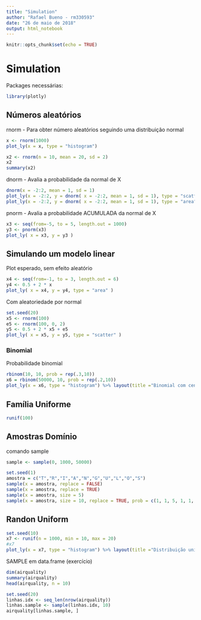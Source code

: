 ```yaml
---
title: "Simulation"
author: "Rafael Bueno - rm330593"
date: "26 de maio de 2018"
output: html_notebook
---
```


```r
knitr::opts_chunk$set(echo = TRUE)
```

# Simulation

Packages necessárias:

```r
library(plotly)
```

## Números aleatórios


rnorm - Para obter número aleatórios seguindo uma distribuição normal


```r
x <- rnorm(1000)
plot_ly(x = x, type = "histogram")
```



```r
x2 <- rnorm(n = 10, mean = 20, sd = 2)
x2
summary(x2)
```


dnorm - Avalia a probabilidade da normal de X

```r
dnorm(x = -2:2, mean = 1, sd = 1)
plot_ly(x = -2:2, y = dnorm( x = -2:2, mean = 1, sd = 1), type = "scatter")
plot_ly(x = -2:2, y = dnorm( x = -2:2, mean = 1, sd = 1), type = "area")
```


pnorm - Avalia a probabilidade ACUMULADA da normal de X


```r
x3 <- seq(from=-5, to = 5, length.out = 1000)
y3 <- pnorm(x3)
plot_ly( x = x3, y = y3 )
```


## Simulando um modelo linear

Plot esperado, sem efeito aleatório

```r
x4 <- seq(from=-1, to = 3, length.out = 6)
y4 <- 0.5 + 2 * x
plot_ly( x = x4, y = y4, type = "area" )
```


Com aleatoriedade por normal

```r
set.seed(20)
x5 <- rnorm(100)
e5 <- rnorm(100, 0, 2)
y5 <- 0.5 + 2 * x5 + e5
plot_ly( x = x5, y = y5, type = "scatter" )
```


### Binomial


Probabilidade binomial


```r
rbinom(10, 10, prob = rep(.3,10))
x6 = rbinom(50000, 10, prob = rep(.2,10))
plot_ly(x = x6, type = "histogram") %>% layout(title ="Binomial com centro em 0.2" )
```


## Família Uniforme



```r
runif(100)
```


## Amostras Domínio

comando sample


```r
sample <- sample(0, 1000, 50000)
```


```r
set.seed(1)
amostra = c("T","R","I","A","N","G","U","L","O","S")
sample(x = amostra, replace = FALSE)
sample(x = amostra, replace = TRUE)
sample(x = amostra, size = 5)
sample(x = amostra, size = 10, replace = TRUE, prob = c(1, 1, 5, 1, 1, 1, 1, 1, 1, 5))
```

## Randon Uniform


```r
set.seed(10)
x7 <- runif(n = 1000, min = 10, max = 20)
#x7
plot_ly(x = x7, type = "histogram") %>% layout(title ="Distribuição uniforme entre 10 e 20" )
```


SAMPLE em data.frame (exercício)


```r
dim(airquality)
summary(airquality)
head(airquality, n = 10)
```



```r
set.seed(20)
linhas.idx <- seq_len(nrow(airquality))
linhas.sample <- sample(linhas.idx, 10)
airquality[linhas.sample, ]
```

















